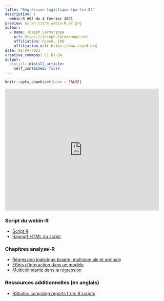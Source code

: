 ```yaml
---
title: "Régression logistique (partie 2)"
description: |
  webin-R #07 du 4 février 2021
preview: ecran_titre_webin-R_07.png
author:
  - name: Joseph Larmarange
    url: https://joseph.larmarange.net
    affiliation: Ceped, IRD
    affiliation_url: https://www.ceped.org
date: 02-04-2021
creative_commons: CC BY-SA
output:
  distill::distill_article:
    self_contained: false
---
```




```r
knitr::opts_chunk$set(echo = FALSE)
```



<iframe width="100%" height="400" src="https://www.youtube.com/embed/BUo9i7XTLYQ" frameborder="0" allow="accelerometer; autoplay; clipboard-write; encrypted-media; gyroscope; picture-in-picture" allowfullscreen></iframe>


### Script du webin-R

- [Script R](https://raw.githubusercontent.com/larmarange/webin-R/main/_posts/2021-02-04-regression-logistique-partie-2/analyse_pratique_sport.R)
- [Rapport HTML du script](analyse_pratique_sport.html)

### Chapitres analyse-R

- [Régression logistique binaire, multinomiale et ordinale](https://larmarange.github.io/analyse-R/regression-logistique.html)
- [Effets d'interaction dans un modèle](https://larmarange.github.io/analyse-R/effets-d-interaction.html)
- [Multicolinéarité dans la régression](https://larmarange.github.io/analyse-R/multicolinearite.html)

### Ressources additionnelles (en anglais)

- [RStudio: compiling reports from R scripts](https://rmarkdown.rstudio.com/articles_report_from_r_script.html)
